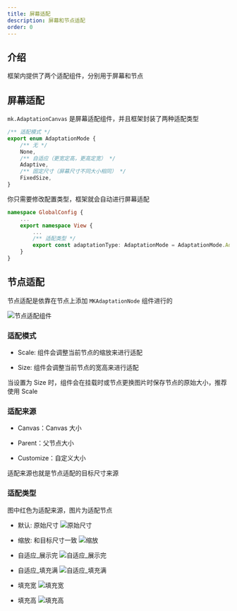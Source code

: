 ```yaml
---
title: 屏幕适配
description: 屏幕和节点适配
order: 0
---
```


## 介绍

框架内提供了两个适配组件，分别用于屏幕和节点

## 屏幕适配

`mk.AdaptationCanvas` 是屏幕适配组件，并且框架封装了两种适配类型

```ts
/** 适配模式 */
export enum AdaptationMode {
    /** 无 */
    None,
    /** 自适应（更宽定高，更高定宽） */
    Adaptive,
    /** 固定尺寸（屏幕尺寸不同大小相同） */
    FixedSize,
}
```

你只需要修改配置类型，框架就会自动进行屏幕适配

```ts:GlobalConfig.ts
namespace GlobalConfig {
    ...
	export namespace View {
        ...
		/** 适配类型 */
		export const adaptationType: AdaptationMode = AdaptationMode.Adaptive;
    }
}
```

## 节点适配

节点适配是依靠在节点上添加 `MKAdaptationNode` 组件进行的

![节点适配组件](/docs/b295ee71-bf87-4cd2-bcd4-ac31d9283489.png)

### 适配模式

-   Scale: 组件会调整当前节点的缩放来进行适配

-   Size: 组件会调整当前节点的宽高来进行适配

当设置为 Size 时，组件会在挂载时或节点更换图片时保存节点的原始大小，推荐使用 Scale

### 适配来源

-   Canvas：Canvas 大小

-   Parent：父节点大小
-   Customize：自定义大小

适配来源也就是节点适配的目标尺寸来源

### 适配类型

图中红色为适配来源，图片为适配节点

-   默认: 原始尺寸
    ![原始尺寸](/docs/0288ad1e-67da-4408-a8f5-ccda463588b2.png)

-   缩放: 和目标尺寸一致
    ![缩放](/docs/8be43e2f-d900-41af-bf87-66a576c3e2fe.png)
-   自适应\_展示完
    ![自适应_展示完](/docs/fc40650c-bae9-47e7-9a91-26af830ceeb9.png)
-   自适应\_填充满
    ![自适应_填充满](/docs/ff80167b-c0ab-4cf9-805a-5c2c0a357770.png)
-   填充宽
    ![填充宽](/docs/ff80167b-c0ab-4cf9-805a-5c2c0a357770.png)
-   填充高
    ![填充高](/docs/f72f72be-b113-41b5-acca-53f547a4c9e3.png)
